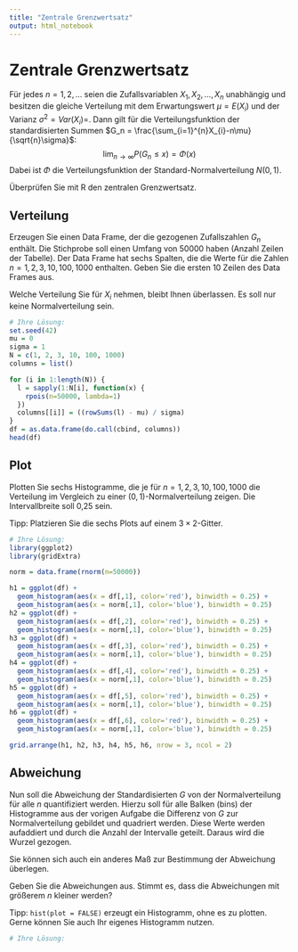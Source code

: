 ```yaml
---
title: "Zentrale Grenzwertsatz"
output: html_notebook
---
```


# Zentrale Grenzwertsatz

Für jedes $n=1,2,\ldots$ seien die Zufallsvariablen $X_1, X_2, \ldots, X_n$ unabhängig und besitzen die gleiche Verteilung mit dem Erwartungswert $\mu = E(X_i)$ und der Varianz $\sigma^2=Var(X_i)=$. Dann gilt für die Verteilungsfunktion der standardisierten Summen $G_n = \frac{\sum_{i=1}^{n}X_{i}-n\mu}{\sqrt{n}\sigma}$:
$$
\lim_{n\rightarrow\infty}P\left(G_n \leq x\right)=\Phi(x)
$$
Dabei ist $\Phi$ die Verteilungsfunktion der Standard-Normalverteilung $N(0,1)$.

Überprüfen Sie mit R den zentralen Grenzwertsatz.

## Verteilung

Erzeugen Sie einen Data Frame, der die gezogenen Zufallszahlen $G_n$ enthält. Die Stichprobe soll einen Umfang von 50000 haben (Anzahl Zeilen der Tabelle). Der Data Frame hat sechs Spalten, die die Werte für die Zahlen $n=1, 2, 3, 10, 100, 1000$ enthalten. Geben Sie die ersten 10 Zeilen des Data Frames aus.

Welche Verteilung Sie für $X_i$ nehmen, bleibt Ihnen überlassen. Es soll nur keine Normalverteilung sein.


```r
# Ihre Lösung:
set.seed(42)
mu = 0
sigma = 1
N = c(1, 2, 3, 10, 100, 1000)
columns = list()

for (i in 1:length(N)) {
  l = sapply(1:N[i], function(x) {
    rpois(n=50000, lambda=1)
  })
  columns[[i]] = ((rowSums(l) - mu) / sigma)
}
df = as.data.frame(do.call(cbind, columns))
head(df)
```

## Plot

Plotten Sie sechs Histogramme, die je für $n=1, 2, 3, 10, 100, 1000$ die Verteilung im Vergleich zu einer ($0,1$)-Normalverteilung zeigen. Die Intervallbreite soll 0,25 sein.

Tipp: Platzieren Sie die sechs Plots auf einem $3 \times 2$-Gitter.

```r
# Ihre Lösung:
library(ggplot2)
library(gridExtra)

norm = data.frame(rnorm(n=50000))

h1 = ggplot(df) +
  geom_histogram(aes(x = df[,1], color='red'), binwidth = 0.25) +
  geom_histogram(aes(x = norm[,1], color='blue'), binwidth = 0.25)
h2 = ggplot(df) +
  geom_histogram(aes(x = df[,2], color='red'), binwidth = 0.25) +
  geom_histogram(aes(x = norm[,1], color='blue'), binwidth = 0.25)
h3 = ggplot(df) +
  geom_histogram(aes(x = df[,3], color='red'), binwidth = 0.25) +
  geom_histogram(aes(x = norm[,1], color='blue'), binwidth = 0.25)
h4 = ggplot(df) +
  geom_histogram(aes(x = df[,4], color='red'), binwidth = 0.25) +
  geom_histogram(aes(x = norm[,1], color='blue'), binwidth = 0.25)
h5 = ggplot(df) +
  geom_histogram(aes(x = df[,5], color='red'), binwidth = 0.25) +
  geom_histogram(aes(x = norm[,1], color='blue'), binwidth = 0.25)
h6 = ggplot(df) +
  geom_histogram(aes(x = df[,6], color='red'), binwidth = 0.25) +
  geom_histogram(aes(x = norm[,1], color='blue'), binwidth = 0.25)

grid.arrange(h1, h2, h3, h4, h5, h6, nrow = 3, ncol = 2)

```

## Abweichung

Nun soll die Abweichung der Standardisierten $G$ von der Normalverteilung für alle $n$ quantifiziert werden. Hierzu soll für alle Balken (bins) der Histogramme aus der vorigen Aufgabe die Differenz von $G$ zur Normalverteilung gebildet und quadriert werden. Diese Werte werden aufaddiert und durch die Anzahl der Intervalle geteilt. Daraus wird die Wurzel gezogen.

Sie können sich auch ein anderes Maß zur Bestimmung der Abweichung überlegen.

Geben Sie die Abweichungen aus. Stimmt es, dass die Abweichungen mit größerem $n$ kleiner werden?

Tipp: `hist(plot = FALSE)` erzeugt ein Histogramm, ohne es zu plotten. Gerne können Sie auch Ihr eigenes Histogramm nutzen.

```r
# Ihre Lösung:
```
